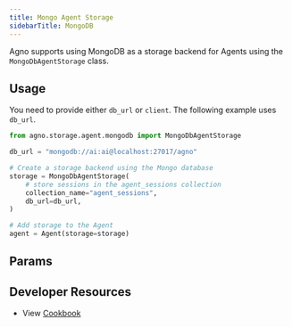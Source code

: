 ```yaml
---
title: Mongo Agent Storage
sidebarTitle: MongoDB
---
```


Agno supports using MongoDB as a storage backend for Agents using the `MongoDbAgentStorage` class.

## Usage

You need to provide either `db_url` or `client`. The following example uses `db_url`.

```python storage.py
from agno.storage.agent.mongodb import MongoDbAgentStorage

db_url = "mongodb://ai:ai@localhost:27017/agno"

# Create a storage backend using the Mongo database
storage = MongoDbAgentStorage(
    # store sessions in the agent_sessions collection
    collection_name="agent_sessions",
    db_url=db_url,
)

# Add storage to the Agent
agent = Agent(storage=storage)
```

## Params

<Snippet file="storage-mongodb-params.mdx" />

## Developer Resources

- View [Cookbook](https://github.com/agno-agi/agno/blob/main/cookbook/agent_concepts/storage/mongodb_storage.py)
